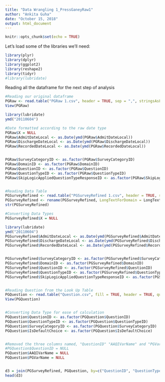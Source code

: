 ```yaml
---
title: "Data Wrangling 1_PressGaneyRaw1"
author: "Ankita Guha"
date: "October 15, 2018"
output: html_document
---
```


```r
knitr::opts_chunk$set(echo = TRUE)
```

Let's load some of the libraries we'll need:

```r
library(plyr)
library(dplyr)
library(ggplot2)
library(reshape2)
library(tidyr)
#library(lubridate)
```

Reading all the dataframe for the next step of analysis

```r

#Reading our original dataframe
PGRaw <- read.table("PGRaw 1.csv", header = TRUE, sep = ",", stringsAsFactors = FALSE)
View(PGRaw)

library(lubridate)
ymd("20110604") 

#Date formatted according to the raw date type
PGRaw$X = NULL
PGRaw$AdmitDateLocal <- as.Date(ymd(PGRaw$AdmitDateLocal))
PGRaw$DischargeDateLocal <- as.Date(ymd(PGRaw$DischargeDateLocal))
PGRaw$RecordedDateLocal <- as.Date(ymd(PGRaw$RecordedDateLocal))


PGRaw$SurveyCategoryID <- as.factor(PGRaw$SurveyCategoryID)
PGRaw$DomainID <- as.factor(PGRaw$DomainID)
PGRaw$QuestionID <- as.factor(PGRaw$QuestionID)
PGRaw$QuestionTypeID <- as.factor(PGRaw$QuestionTypeID)
PGRaw$SkipLogicAppliedQuestionTypeResponseID <- as.factor(PGRaw$SkipLogicAppliedQuestionTypeResponseID)


#Reading Data Table
PGSurveyRefined <- read.table("PGSurveyRefined 1.csv", header = TRUE, sep = ",", stringsAsFactors = FALSE)
PGSurveyRefined <- rename(PGSurveyRefined, LongTextForDomain = LongText)
str(PGSurveyRefined)

#Converting Data Types
PGSurveyRefined$X = NULL

library(lubridate)
ymd("20110604") 
PGSurveyRefined$AdmitDateLocal <- as.Date(ymd(PGSurveyRefined$AdmitDateLocal))
PGSurveyRefined$DischargeDateLocal <- as.Date(ymd(PGSurveyRefined$DischargeDateLocal))
PGSurveyRefined$RecordedDateLocal <- as.Date(ymd(PGSurveyRefined$RecordedDateLocal))


PGSurveyRefined$SurveyCategoryID <- as.factor(PGSurveyRefined$SurveyCategoryID)
PGSurveyRefined$DomainID <- as.factor(PGSurveyRefined$DomainID)
PGSurveyRefined$QuestionID <- as.factor(PGSurveyRefined$QuestionID)
PGSurveyRefined$QuestionTypeID <- as.factor(PGSurveyRefined$QuestionTypeID)
PGSurveyRefined$SkipLogicAppliedQuestionTypeResponseID <- as.factor(PGSurveyRefined$SkipLogicAppliedQuestionTypeResponseID)


#Reading Question from the Look Up Table
PGQuestion <- read.table("Question.csv", fill = TRUE, header = TRUE, quote = "\"", sep = ",", stringsAsFactors = FALSE, encoding="UTF-8") #This line helped to avoid the error EOF string. There was "\"" within the ShortText and LongText
View(PGQuestion)


#Converting Data Type for ease of calculation
PGQuestion$QuestionID <- as.factor(PGQuestion$QuestionID)
PGQuestion$QuestionTypeID <- as.factor(PGQuestion$QuestionTypeID)
PGQuestion$SurveyCategoryID <- as.factor(PGQuestion$SurveyCategoryID)
PGQuestion$IsDefaultChoice <- as.factor(PGQuestion$IsDefaultChoice)


#Removed the three columns named, "QuestionID" "AAQIVarName" and "PGVarName"
#PGQuestion$QuestionID = NULL
PGQuestion$AAQIVarName = NULL
PGQuestion$PGVarName = NULL


d3 = join(PGSurveyRefined, PGQuestion, by=c("QuestionID", "QuestionTypeID", "SurveyCategoryID"))
head(d3)



```


